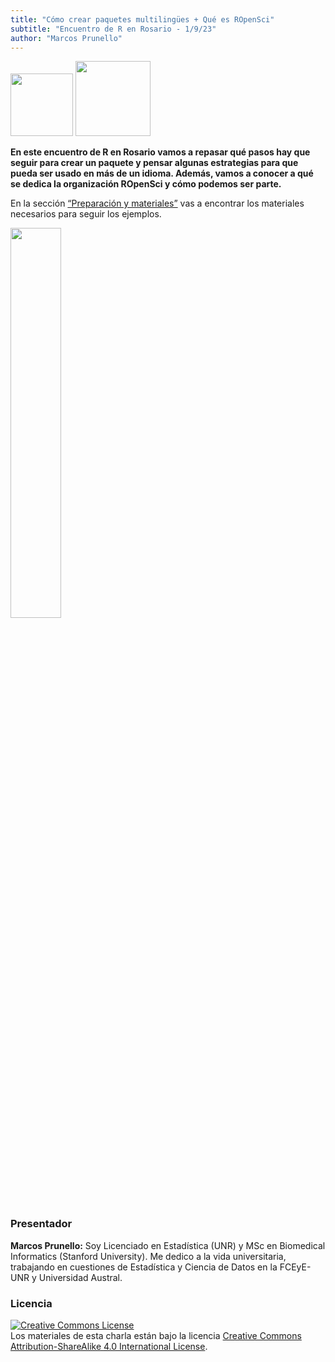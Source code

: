 ```yaml
---
title: "Cómo crear paquetes multilingües + Qué es ROpenSci"
subtitle: "Encuentro de R en Rosario - 1/9/23"
author: "Marcos Prunello"
---
```



![](images/logorombo.png){fig-align="center" width=100}
![](images/icon_lettering_color.svg){fig-align="center" width=120}

**En este encuentro de R en Rosario vamos a repasar qué pasos hay que seguir para crear un paquete y pensar algunas estrategias para que pueda ser usado en más de un idioma. Además, vamos a conocer a qué se dedica la organización ROpenSci y cómo podemos ser parte.**

En la sección ["Preparación y materiales"](preparacion.html) vas a encontrar los materiales necesarios para seguir los ejemplos.

![](images/flyer.jpeg){fig-align="center" width=40%}

### Presentador

**Marcos Prunello:** Soy Licenciado en Estadística (UNR) y MSc en Biomedical Informatics (Stanford University). Me dedico a la vida universitaria, trabajando en cuestiones de Estadística y Ciencia de Datos en la FCEyE-UNR y Universidad Austral.

### Licencia

<a rel="license" href="https://creativecommons.org/licenses/by-sa/4.0/deed.es_ES"><img src="https://i.creativecommons.org/l/by-sa/4.0/88x31.png" alt="Creative Commons License" style="border-width:0"/></a><br /> Los materiales de esta charla están bajo la licencia <a rel="license" href="https://creativecommons.org/licenses/by-sa/4.0/deed.es_ES">Creative Commons Attribution-ShareAlike 4.0 International License</a>.